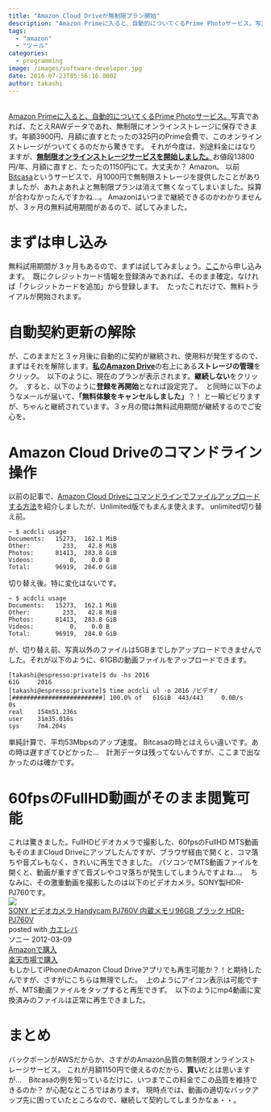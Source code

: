 ```yaml
---
title: "Amazon Cloud Driveが無制限プラン開始"
description: "Amazon Primeに入ると、自動的についてくるPrime Photoサービス。写真であれば、たとえRAWデータであれ、無制限にオンラインストレージに保存で..."
tags:
  - "amazon"
  - "ツール"
categories:
  - programming
image: /images/software-developer.jpg
date: 2016-07-23T05:56:16.000Z
author: takashi
---
```



<br />
<a href="http://blog.rinka-blossom.com/xie-zhen-detabatukuatupuniamazon-cloud-drivewoshi-ukotonomerituto/">Amazon Primeに入ると、自動的についてくるPrime Photoサービス。</a>写真であれば、たとえRAWデータであれ、無制限にオンラインストレージに保存できます。年額3900円、月額に直すとたったの325円のPrime会費で、このオンラインストレージがついてくるのだから驚きです。
それが今度は、別途料金にはなりますが、<strong><a href="https://www.amazon.co.jp/clouddrive/home">無制限オンラインストレージサービスを開始しました。</a></strong>お値段13800円/年、月額に直すと、たったの1150円にて。大丈夫か？ Amazon。
以前<a href="https://www.bitcasa.com/ja-JP/personal/">Bitcasa</a>というサービスで、月1000円で無制限ストレージを提供したことがありましたが、あれよあれよと無制限プランは消えて無くなってしまいました。採算が合わなかったんですかね…。
Amazonはいつまで継続できるのかわかりませんが、３ヶ月の無料試用期間があるので、試してみました。
<h1>まずは申し込み</h1>
無料試用期間が３ヶ月もあるので、まずは試してみましょう。<a href="https://www.amazon.co.jp/clouddrive/home">ここ</a>から申し込みます。
<img src="https://farm9.staticflickr.com/8681/28404734631_54aaa0c595_z_d.jpg" alt="" />
既にクレジットカード情報を登録済みであれば、そのまま確定。なければ「クレジットカードを追加」から登録します。
<img src="https://farm9.staticflickr.com/8740/28404734921_327e78dc3f_z_d.jpg" alt="" />
たったこれだけで、無料トライアルが開始されます。
<img src="https://farm8.staticflickr.com/7529/28199930580_da3b404cbf_z_d.jpg" alt="" />
<h1>自動契約更新の解除</h1>
が、このままだと３ヶ月後に自動的に契約が継続され、使用料が発生するので、まずはそれを解除します。<strong><a href="https://www.amazon.co.jp/clouddrive">私のAmazon Drive</a></strong>の右上にある<strong>ストレージの管理</strong>をクリック。
<img src="https://farm9.staticflickr.com/8416/28199930950_5c32fb18e5_o_d.png" alt="" />
以下のように、現在のプランが表示されます。<strong>継続しない</strong>をクリック。
<img src="https://farm9.staticflickr.com/8468/28404736301_bd59d49933_z_d.jpg" alt="" />
すると、以下のように<strong>登録を再開始</strong>となれば設定完了。
<img src="https://farm9.staticflickr.com/8558/28404736631_7192f794ed_o_d.png" alt="" />
と同時に以下のようなメールが届いて、<strong>「無料体験をキャンセルしました」</strong>？！ と一瞬ビビりますが、ちゃんと継続されています。３ヶ月の間は無料試用期間が継続するのでご安心を。
<img src="https://farm9.staticflickr.com/8131/28483158585_437e024002_o_d.png" alt="" />
<h1>Amazon Cloud Driveのコマンドライン操作</h1>
以前の記事で、<a href="http://blog.rinka-blossom.com/amazonkuraudodoraibunikomandodeakusesusurufang-fa/">Amazon Cloud Driveにコマンドラインでファイルアップロードする方法</a>を紹介しましたが、Unlimited版でもまんま使えます。
unlimited切り替え前。
<pre><code class="bash">~ $ acdcli usage
Documents:   15273,  162.1 MiB
Other:         233,   42.8 MiB
Photos:      81413,  283.8 GiB
Videos:          0,    0.0 B
Total:       96919,  284.0 GiB
</code></pre>
切り替え後。特に変化はないです。
<pre><code class="bash">~ $ acdcli usage
Documents:   15273,  162.1 MiB
Other:         233,   42.8 MiB
Photos:      81413,  283.8 GiB
Videos:          0,    0.0 B
Total:       96919,  284.0 GiB
</code></pre>
が、切り替え前、写真以外のファイルは5GBまでしかアップロードできませんでした。それが以下のように、61GBの動画ファイルをアップロードできます。
<pre><code class="bash">[takashi@espresso:private]$ du -hs 2016
61G     2016
[takashi@espresso:private]$ time acdcli ul -o 2016 /ビデオ/
[#########################] 100.0% of   61GiB  443/443     0.0B/s       0s
real    154m51.236s
user    31m35.016s
sys     7m4.204s
</code></pre>
単純計算で、平均53Mbpsのアップ速度。
Bitcasaの時とはえらい違いです。あの時は遅すぎてひどかった…　計測データは残ってないんですが、ここまで出なかったのは確かです。
<h1>60fpsのFullHD動画がそのまま閲覧可能</h1>
これは驚きました。FullHDビデオカメラで撮影した、60fpsのFullHD MTS動画もそのままCloud Driveにアップしたんですが、ブラウザ経由で開くと、コマ落ちや音ズレもなく、きれいに再生できました。
パソコンでMTS動画ファイルを開くと、動画が重すぎて音ズレやコマ落ちが発生してしまうんですよね…。
<img src="https://farm9.staticflickr.com/8587/27875917083_d5110dc10f_z_d.jpg" alt="" />
ちなみに、その激重動画を撮影したのは以下のビデオカメラ。SONY製HDR-PJ760です。
<div class="kaerebalink-box"><div class="kaerebalink-image"><a href="http://c.af.moshimo.com/af/c/click?a_id=602830&amp;p_id=170&amp;pc_id=185&amp;pl_id=4062&amp;s_v=b5Rz2P0601xu&amp;url=http%3A%2F%2Fwww.amazon.co.jp%2Fexec%2Fobidos%2FASIN%2FB006YFH3MS%2Fref%3Dnosim" target="_blank" rel="noopener"><img src="http://ecx.images-amazon.com/images/I/51u1H-tz4bL._SL160_.jpg" style="border: none" /></a><img src="http://i.af.moshimo.com/af/i/impression?a_id=602830&amp;p_id=170&amp;pc_id=185&amp;pl_id=4062" width="1" height="1" style="border:none"></div><div class="kaerebalink-info"><div class="kaerebalink-name"><a href="http://c.af.moshimo.com/af/c/click?a_id=602830&amp;p_id=170&amp;pc_id=185&amp;pl_id=4062&amp;s_v=b5Rz2P0601xu&amp;url=http%3A%2F%2Fwww.amazon.co.jp%2Fexec%2Fobidos%2FASIN%2FB006YFH3MS%2Fref%3Dnosim" target="_blank" rel="noopener">SONY ビデオカメラ Handycam PJ760V 内蔵メモリ96GB ブラック HDR-PJ760V</a><img src="http://i.af.moshimo.com/af/i/impression?a_id=602830&amp;p_id=170&amp;pc_id=185&amp;pl_id=4062" width="1" height="1" style="border:none"><div class="kaerebalink-powered-date">posted with <a href="http://kaereba.com" rel="nofollow noopener" target="_blank">カエレバ</a></div></div><div class="kaerebalink-detail"> ソニー 2012-03-09    </div><div class="kaerebalink-link1"><div class="shoplinkamazon"><a href="http://c.af.moshimo.com/af/c/click?a_id=602830&amp;p_id=170&amp;pc_id=185&amp;pl_id=4062&amp;s_v=b5Rz2P0601xu&amp;url=http%3A%2F%2Fwww.amazon.co.jp%2Fgp%2Fsearch%3Fkeywords%3DSONY%2520%2583r%2583f%2583I%2583J%2583%2581%2583%2589%2520Handycam%2520PJ760V%2520%2593%25E0%2591%25A0%2583%2581%2583%2582%2583%258A96GB%2520%2583u%2583%2589%2583b%2583N%2520HDR-PJ760V%26__mk_ja_JP%3D%2583J%2583%255E%2583J%2583i" target="_blank" rel="noopener">Amazonで購入</a><img src="http://i.af.moshimo.com/af/i/impression?a_id=602830&amp;p_id=170&amp;pc_id=185&amp;pl_id=4062" width="1" height="1" style="border:none"></div><div class="shoplinkrakuten"><a href="http://c.af.moshimo.com/af/c/click?a_id=602830&amp;p_id=54&amp;pc_id=54&amp;pl_id=616&amp;s_v=b5Rz2P0601xu&amp;url=http%3A%2F%2Fsearch.rakuten.co.jp%2Fsearch%2Fmall%2FSONY%2520%25E3%2583%2593%25E3%2583%2587%25E3%2582%25AA%25E3%2582%25AB%25E3%2583%25A1%25E3%2583%25A9%2520Handycam%2520PJ760V%2520%25E5%2586%2585%25E8%2594%25B5%25E3%2583%25A1%25E3%2583%25A2%25E3%2583%25AA96GB%2520%25E3%2583%2596%25E3%2583%25A9%25E3%2583%2583%25E3%2582%25AF%2520HDR-PJ760V%2F-%2Ff.1-p.1-s.1-sf.0-st.A-v.2%3Fx%3D0" target="_blank" rel="noopener">楽天市場で購入</a><img src="http://i.af.moshimo.com/af/i/impression?a_id=602830&amp;p_id=54&amp;pc_id=54&amp;pl_id=616" width="1" height="1" style="border:none"></div></div></div><div class="booklink-footer" style="clear: left"></div></div>
もしかしてiPhoneのAmazon Cloud Driveアプリでも再生可能か？！と期待したんですが、さすがにこちらは無理でした。
<img src="https://farm8.staticflickr.com/7306/28386398332_edafaea7a2_z_d.jpg" alt="" />
上のようにアイコン表示は可能ですが、MTS動画ファイルをタップすると再生できず。
<img src="https://farm9.staticflickr.com/8282/28491460625_09d73a9eb5_z_d.jpg" alt="" />
以下のようにmp4動画に変換済みのファイルは正常に再生できました。
<img src="https://farm9.staticflickr.com/8677/28459320196_00f2c07d25_z_d.jpg" alt="" />
<h1>まとめ</h1>
バックボーンがAWSだからか、さすがのAmazon品質の無制限オンラインストレージサービス。
これが月額1150円で使えるのだから、<strong>買い</strong>だとは思いますが…　Bitcasaの例を知っているだけに、いつまでこの料金でこの品質を維持できるのか？ が心配なところではあります。
現時点では、動画の適切なバックアップ先に困っていたところなので、継続して契約してしまうかなぁ・・。